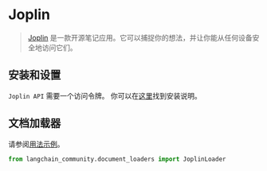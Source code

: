 # Joplin

>[Joplin](https://joplinapp.org/) 是一款开源笔记应用。它可以捕捉你的想法，并让你能从任何设备安全地访问它们。


## 安装和设置

`Joplin API` 需要一个访问令牌。
你可以在[这里](https://joplinapp.org/api/references/rest_api/)找到安装说明。


## 文档加载器

请参阅[用法示例](/docs/integrations/document_loaders/joplin)。

```python
from langchain_community.document_loaders import JoplinLoader
```